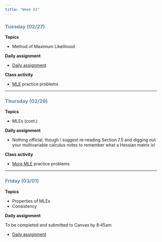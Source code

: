 ```yaml
---
title: "Week 03"
---
```


::: {style="color: #6284a2"}
### Tuesday (02/27)
:::

**Topics**

-   Method of Maximum Likelihood

**Daily assignment**

-   [Daily assignment](daily/DA_05.pdf)

**Class activity**

-   [MLE](class/04_MLE_1.pdf) practice problems

------------------------------------------------------------------------

::: {style="color: #6284a2"}
### Thursday (02/29)
:::

**Topics**

-   MLEs (cont.)

**Daily assignment**

-   Nothing official, though I suggest re-reading Section 7.5 and digging out your multivariable calculus notes to remember what a Hessian matrix is!

**Class activity**

-   [More MLE](class/05_MLE_2.pdf) practice problems

------------------------------------------------------------------------

::: {style="color: #6284a2"}
### Friday (03/01)
:::

**Topics**

-   Properties of MLEs
-   Consistency

**Daily assignment**

To be completed and submitted to Canvas by 8:45am

-   [Daily assignment](daily/DA_06.pdf)
